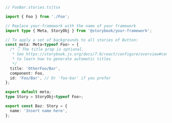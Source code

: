 ```ts
// FooBar.stories.ts|tsx

import { Foo } from './Foo';

// Replace your-framework with the name of your framework
import type { Meta, StoryObj } from '@storybook/your-framework';

// To apply a set of backgrounds to all stories of Button:
const meta: Meta<typeof Foo> = {
  /* 👇 The title prop is optional.
   * See https://storybook.js.org/docs/7.0/react/configure/overview#configure-story-loading
   * to learn how to generate automatic titles
   */
  title: 'OtherFoo/Bar',
  component: Foo,
  id: 'Foo/Bar', // Or 'foo-bar' if you prefer
};

export default meta;
type Story = StoryObj<typeof Foo>;

export const Baz: Story = {
  name: 'Insert name here',
};
```
